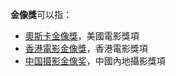 '''金像獎'''可以指：
* [[奧斯卡金像獎|奧斯卡金像獎]]，美國電影獎項
* [[香港電影金像獎|香港電影金像獎]]，香港電影獎項
* [[中国摄影金像奖|中国摄影金像奖]]，中國內地攝影獎項
{{disambig|Cat=組織機構消歧義}}